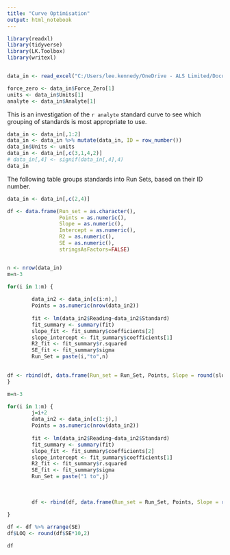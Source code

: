 ```yaml
---
title: "Curve Optimisation"
output: html_notebook
---
```




```r
library(readxl)
library(tidyverse)
library(LK.Toolbox)
library(writexl)


data_in <- read_excel("C:/Users/lee.kennedy/OneDrive - ALS Limited/Documents/GitHub/Curve_Optimising/data/Ethanol_Run3.xlsx")

force_zero <- data_in$Force_Zero[1]
units <- data_in$Units[1]
analyte <- data_in$Analyte[1]
```

This is an investigation of the `r analyte` standard curve to see which grouping of standards is most appropriate to use.


```r
data_in <- data_in[,1:2]
data_in <- data_in %>% mutate(data_in, ID = row_number())
data_in$Units <- units
data_in <- data_in[,c(3,1,4,2)]
# data_in[,4] <- signif(data_in[,4],4)
data_in

```

The following table groups standards into Run Sets, based on their ID number.



```r
data_in <- data_in[,c(2,4)]

df <- data.frame(Run_set = as.character(),
                 Points = as.numeric(),
                 Slope = as.numeric(), 
                 Intercept = as.numeric(), 
                 R2 = as.numeric(),
                 SE = as.numeric(),
                 stringsAsFactors=FALSE) 


n <- nrow(data_in)
m=n-3

for(i in 1:m) {
   
        data_in2 <- data_in[c(i:n),]
        Points = as.numeric(nrow(data_in2))
        
        fit <- lm(data_in2$Reading~data_in2$Standard)
        fit_summary <- summary(fit)
        slope_fit <- fit_summary$coefficients[2]
        slope_intercept <- fit_summary$coefficients[1]
        R2_fit <- fit_summary$r.squared
        SE_fit <- fit_summary$sigma
        Run_Set = paste(i,"to",n)
      

df <- rbind(df, data.frame(Run_set = Run_Set, Points, Slope = round(slope_fit,4), Intercept = round(slope_intercept,4), R2 = round(R2_fit,4), SE = round(SE_fit,4)))
}

m=n-3

for(i in 1:m) {
        j=i+2
        data_in2 <- data_in[c(1:j),]
        Points = as.numeric(nrow(data_in2))
        
        fit <- lm(data_in2$Reading~data_in2$Standard)
        fit_summary <- summary(fit)
        slope_fit <- fit_summary$coefficients[2]
        slope_intercept <- fit_summary$coefficients[1]
        R2_fit <- fit_summary$r.squared
        SE_fit <- fit_summary$sigma
        Run_Set = paste("1 to",j)
        
        
        
        df <- rbind(df, data.frame(Run_set = Run_Set, Points, Slope = round(slope_fit,4), Intercept = round(slope_intercept,4), R2 = round(R2_fit,4), SE = round(SE_fit,4)))
        
}

df <- df %>% arrange(SE)
df$LOQ <- round(df$SE*10,2)

df
```

